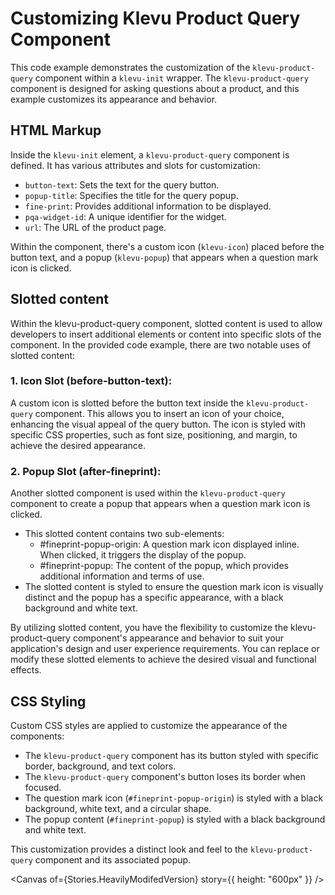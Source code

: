 
<Meta title="Apps/Product Query/Examples/Heavily customized" />

# Customizing Klevu Product Query Component

This code example demonstrates the customization of the `klevu-product-query`
component within a `klevu-init` wrapper. The `klevu-product-query` component is
designed for asking questions about a product, and this example customizes its
appearance and behavior.

## HTML Markup

Inside the `klevu-init` element, a `klevu-product-query` component is defined.
It has various attributes and slots for customization:

- `button-text`: Sets the text for the query button.
- `popup-title`: Specifies the title for the query popup.
- `fine-print`: Provides additional information to be displayed.
- `pqa-widget-id`: A unique identifier for the widget.
- `url`: The URL of the product page.

Within the component, there's a custom icon (`klevu-icon`) placed before the
button text, and a popup (`klevu-popup`) that appears when a question mark icon
is clicked.

## Slotted content

Within the klevu-product-query component, slotted content is used to allow
developers to insert additional elements or content into specific slots of the
component. In the provided code example, there are two notable uses of slotted
content:

### 1. Icon Slot (before-button-text):

A custom icon is slotted before the button text inside the `klevu-product-query`
component. This allows you to insert an icon of your choice, enhancing the
visual appeal of the query button. The icon is styled with specific CSS
properties, such as font size, positioning, and margin, to achieve the desired
appearance.

### 2. Popup Slot (after-fineprint):

Another slotted component is used within the `klevu-product-query` component to
create a popup that appears when a question mark icon is clicked.

- This slotted content contains two sub-elements:
  - #fineprint-popup-origin: A question mark icon displayed inline. When
    clicked, it triggers the display of the popup.
  - #fineprint-popup: The content of the popup, which provides additional
    information and terms of use.
- The slotted content is styled to ensure the question mark icon is visually
  distinct and the popup has a specific appearance, with a black background and
  white text.

By utilizing slotted content, you have the flexibility to customize the
klevu-product-query component's appearance and behavior to suit your
application's design and user experience requirements. You can replace or modify
these slotted elements to achieve the desired visual and functional effects.

## CSS Styling

Custom CSS styles are applied to customize the appearance of the components:

- The `klevu-product-query` component has its button styled with specific
  border, background, and text colors.
- The `klevu-product-query` component's button loses its border when focused.
- The question mark icon (`#fineprint-popup-origin`) is styled with a black
  background, white text, and a circular shape.
- The popup content (`#fineprint-popup`) is styled with a black background and
  white text.

This customization provides a distinct look and feel to the
`klevu-product-query` component and its associated popup.

<Canvas of={Stories.HeavilyModifedVersion} story={{ height: "600px" }} />
